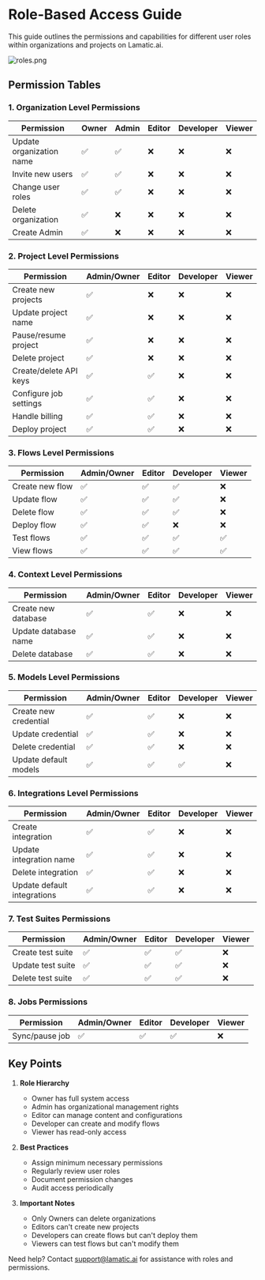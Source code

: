 # Role-Based Access Guide

This guide outlines the permissions and capabilities for different user roles within organizations and projects on Lamatic.ai.

![roles.png](./img/inviting.webp)

## Permission Tables

### 1. Organization Level Permissions

| Permission | Owner | Admin | Editor | Developer | Viewer |
|------------|-------|--------|---------|------------|---------|
| Update organization name | ✅ | ✅ | ❌ | ❌ | ❌ |
| Invite new users | ✅ | ✅ | ❌ | ❌ | ❌ |
| Change user roles | ✅ | ✅ | ❌ | ❌ | ❌ |
| Delete organization | ✅ | ❌ | ❌ | ❌ | ❌ |
| Create Admin | ✅ | ❌ | ❌ | ❌ | ❌ |

### 2. Project Level Permissions

| Permission | Admin/Owner | Editor | Developer | Viewer |
|------------|-------------|---------|------------|---------|
| Create new projects | ✅ | ❌ | ❌ | ❌ |
| Update project name | ✅ | ❌ | ❌ | ❌ |
| Pause/resume project | ✅ | ❌ | ❌ | ❌ |
| Delete project | ✅ | ❌ | ❌ | ❌ |
| Create/delete API keys | ✅ | ✅ | ❌ | ❌ |
| Configure job settings | ✅ | ✅ | ❌ | ❌ |
| Handle billing | ✅ | ✅ | ❌ | ❌ |
| Deploy project | ✅ | ✅ | ❌ | ❌ |

### 3. Flows Level Permissions

| Permission | Admin/Owner | Editor | Developer | Viewer |
|------------|-------------|---------|------------|---------|
| Create new flow | ✅ | ✅ | ✅ | ❌ |
| Update flow | ✅ | ✅ | ✅ | ❌ |
| Delete flow | ✅ | ✅ | ✅ | ❌ |
| Deploy flow | ✅ | ✅ | ❌ | ❌ |
| Test flows | ✅ | ✅ | ✅ | ✅ |
| View flows | ✅ | ✅ | ✅ | ✅ |

### 4. Context Level Permissions

| Permission | Admin/Owner | Editor | Developer | Viewer |
|------------|-------------|---------|------------|---------|
| Create new database | ✅ | ✅ | ❌ | ❌ |
| Update database name | ✅ | ✅ | ❌ | ❌ |
| Delete database | ✅ | ✅ | ❌ | ❌ |

### 5. Models Level Permissions

| Permission | Admin/Owner | Editor | Developer | Viewer |
|------------|-------------|---------|------------|---------|
| Create new credential | ✅ | ✅ | ❌ | ❌ |
| Update credential | ✅ | ✅ | ❌ | ❌ |
| Delete credential | ✅ | ✅ | ❌ | ❌ |
| Update default models | ✅ | ✅ | ✅ | ❌ |

### 6. Integrations Level Permissions

| Permission | Admin/Owner | Editor | Developer | Viewer |
|------------|-------------|---------|------------|---------|
| Create integration | ✅ | ✅ | ❌ | ❌ |
| Update integration name | ✅ | ✅ | ❌ | ❌ |
| Delete integration | ✅ | ✅ | ❌ | ❌ |
| Update default integrations | ✅ | ✅ | ❌ | ❌ |

### 7. Test Suites Permissions

| Permission | Admin/Owner | Editor | Developer | Viewer |
|------------|-------------|---------|------------|---------|
| Create test suite | ✅ | ✅ | ✅ | ❌ |
| Update test suite | ✅ | ✅ | ✅ | ❌ |
| Delete test suite | ✅ | ✅ | ✅ | ❌ |

### 8. Jobs Permissions

| Permission | Admin/Owner | Editor | Developer | Viewer |
|------------|-------------|---------|------------|---------|
| Sync/pause job | ✅ | ✅ | ✅ | ❌ |

## Key Points

1. **Role Hierarchy**
   - Owner has full system access
   - Admin has organizational management rights
   - Editor can manage content and configurations
   - Developer can create and modify flows
   - Viewer has read-only access

2. **Best Practices**
   - Assign minimum necessary permissions
   - Regularly review user roles
   - Document permission changes
   - Audit access periodically

3. **Important Notes**
   - Only Owners can delete organizations
   - Editors can't create new projects
   - Developers can create flows but can't deploy them
   - Viewers can test flows but can't modify them

Need help? Contact [support@lamatic.ai](mailto:support@lamatic.ai) for assistance with roles and permissions.
